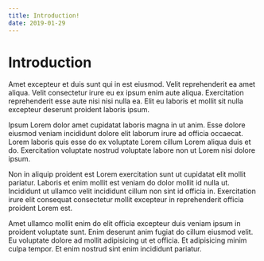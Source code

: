 ```yaml
---
title: Introduction!
date: 2019-01-29
---
```


# Introduction

Amet excepteur et duis sunt qui in est eiusmod. Velit reprehenderit ea amet aliqua. Velit consectetur irure eu ex ipsum enim aute aliqua. Exercitation reprehenderit esse aute nisi nisi nulla ea. Elit eu laboris et mollit sit nulla excepteur deserunt proident laboris ipsum.

Ipsum Lorem dolor amet cupidatat laboris magna in ut anim. Esse dolore eiusmod veniam incididunt dolore elit laborum irure ad officia occaecat. Lorem laboris quis esse do ex voluptate Lorem cillum Lorem aliqua duis et do. Exercitation voluptate nostrud voluptate labore non ut Lorem nisi dolore ipsum.

Non in aliquip proident est Lorem exercitation sunt ut cupidatat elit mollit pariatur. Laboris et enim mollit est veniam do dolor mollit id nulla ut. Incididunt ut ullamco velit incididunt cillum non sint id officia in. Exercitation irure elit consequat consectetur mollit excepteur in reprehenderit officia proident Lorem est.

Amet ullamco mollit enim do elit officia excepteur duis veniam ipsum in proident voluptate sunt. Enim deserunt anim fugiat do cillum eiusmod velit. Eu voluptate dolore ad mollit adipisicing ut et officia. Et adipisicing minim culpa tempor. Et enim nostrud sint enim incididunt pariatur.